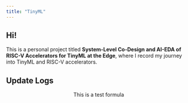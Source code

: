 ```yaml
---
title: "TinyML"
---
```


## Hi!

This is a personal project titled **System-Level Co-Design and AI-EDA of RISC-V Accelerators for TinyML at the Edge**, where I record my journey into TinyML and RISC-V accelerators. 

## Update Logs

$$
\text{This is a test formula}
$$